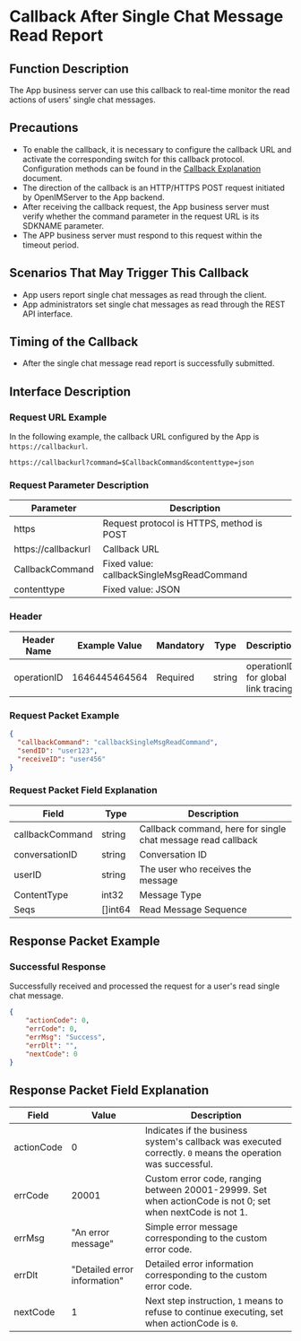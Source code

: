 # Callback After Single Chat Message Read Report

## Function Description
The App business server can use this callback to real-time monitor the read actions of users' single chat messages.

## Precautions
- To enable the callback, it is necessary to configure the callback URL and activate the corresponding switch for this callback protocol. Configuration methods can be found in the [Callback Explanation](../introduction) document.
- The direction of the callback is an HTTP/HTTPS POST request initiated by OpenIMServer to the App backend.
- After receiving the callback request, the App business server must verify whether the command parameter in the request URL is its SDKNAME parameter.
- The APP business server must respond to this request within the timeout period.

## Scenarios That May Trigger This Callback
- App users report single chat messages as read through the client.
- App administrators set single chat messages as read through the REST API interface.

## Timing of the Callback
- After the single chat message read report is successfully submitted.

## Interface Description

### Request URL Example
In the following example, the callback URL configured by the App is `https://callbackurl`.
```plaintext
https://callbackurl?command=$CallbackCommand&contenttype=json
```

### Request Parameter Description

| Parameter            | Description                                          |
|----------------------|------------------------------------------------------|
| https               | Request protocol is HTTPS, method is POST            |
| https://callbackurl | Callback URL                                         |
| CallbackCommand     | Fixed value: callbackSingleMsgReadCommand            |
| contenttype         | Fixed value: JSON                                    |

### Header
| Header Name | Example Value | Mandatory | Type   | Description                         |
|-------------|---------------|-----------|--------|-------------------------------------|
| operationID | 1646445464564 | Required  | string | operationID for global link tracing |

### Request Packet Example
```json
{
  "callbackCommand": "callbackSingleMsgReadCommand",
  "sendID": "user123",
  "receiveID": "user456"
}
```

### Request Packet Field Explanation

| Field           | Type    | Description                               |
|-----------------|---------|-------------------------------------------|
| callbackCommand | string  | Callback command, here for single chat message read callback |
| conversationID          | string | Conversation ID                  |
| userID       | string | The user who receives the message                  |
| ContentType     | int32  | Message Type |
| Seqs     | []int64  | Read Message Sequence |

## Response Packet Example

### Successful Response
Successfully received and processed the request for a user's read single chat message.

```json
{
    "actionCode": 0,
    "errCode": 0,
    "errMsg": "Success",
    "errDlt": "",
    "nextCode": 0
}
```

## Response Packet Field Explanation

| Field       | Value  | Description                                              |
|-------------|--------|----------------------------------------------------------|
| actionCode  | 0      | Indicates if the business system's callback was executed correctly. `0` means the operation was successful. |
| errCode     | 20001  | Custom error code, ranging between 20001-29999. Set when actionCode is not 0; set when nextCode is not 1. |
| errMsg      | "An error message" | Simple error message corresponding to the custom error code. |
| errDlt      | "Detailed error information" | Detailed error information corresponding to the custom error code. |
| nextCode    | 1      | Next step instruction, `1` means to refuse to continue executing, set when actionCode is `0`. |